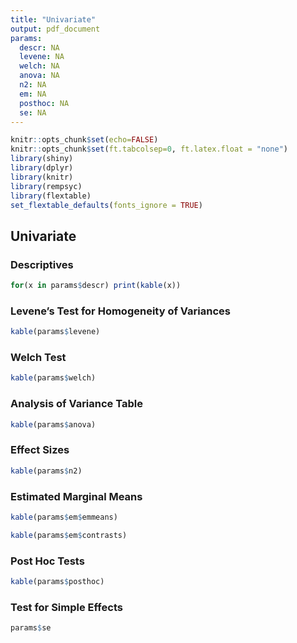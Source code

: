 ```yaml
---
title: "Univariate"
output: pdf_document
params:
  descr: NA
  levene: NA
  welch: NA
  anova: NA
  n2: NA
  em: NA
  posthoc: NA
  se: NA
---
```


```r
knitr::opts_chunk$set(echo=FALSE)
knitr::opts_chunk$set(ft.tabcolsep=0, ft.latex.float = "none")
library(shiny)
library(dplyr)
library(knitr)
library(rempsyc)
library(flextable)
set_flextable_defaults(fonts_ignore = TRUE)
```

## Univariate

### Descriptives
```r
for(x in params$descr) print(kable(x))
```

### Levene's Test for Homogeneity of Variances
```r
kable(params$levene)
```

### Welch Test
```r
kable(params$welch)
```

### Analysis of Variance Table
```r
kable(params$anova)
```

### Effect Sizes
```r
kable(params$n2)
```

### Estimated Marginal Means
```r
kable(params$em$emmeans)
```

```r
kable(params$em$contrasts)
```

### Post Hoc Tests
```r
kable(params$posthoc)
```


### Test for Simple Effects
```r
params$se
```
